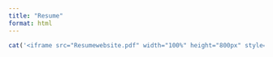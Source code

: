```yaml
---
title: "Resume"
format: html
---
```

```r
cat('<iframe src="Resumewebsite.pdf" width="100%" height="800px" style="border:none;"></iframe>')
```



